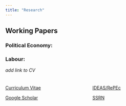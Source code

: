 ```yaml
---
title: "Research"
---
```


## Working Papers

### Political Economy:

### Labour:

*add link to CV*

::::: {style="display: flex; margin-top: 0;"}
::: {style="flex: 1; padding-right: 20px; padding-top: 10px;"}
[Curriculum Vitae](https://angusgreaves.github.io/CV_AGreaves.pdf){.btn .btn-dark .btn role="button" style="width:300px;" target="_blank;"}

[Google Scholar](https://www.google.co.uk/){.btn .btn-dark .btn role="button" style="width:300px;" target="_blank;"}
:::

::: {style="flex: 1; padding-left: 20px; padding-top: 10px;"}
[IDEAS/RePEc](https://ideas.repec.org/f/pgr752.html){.btn .btn-dark .btn role="button" style="width:300px;" target="_blank;"}

[SSRN](https://papers.ssrn.com/sol3/cf_dev/AbsByAuth.cfm?per_id=6598097){.btn .btn-dark .btn role="button" style="width:300px;" target="_blank;"}
:::
:::::
